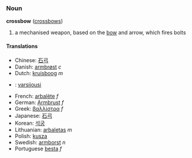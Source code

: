 ===Noun===
'''crossbow''' ([[crossbows]])

# a mechanised weapon, based on the [[bow]] and arrow, which fires bolts

====Translations====
*Chinese: [[石弓]]
*Danish: [[armbrøst]] ''c''
*Dutch: [[kruisboog]] ''m''
*{{fi}}: [[varsijousi]]
*French: [[arbalète]] ''f''
*German: [[Armbrust]] ''f''
*Greek: [[βαλλίστρα]] ''f''
*Japanese: [[石弓]]
*Korean: [[석궁]]
*Lithuanian: [[arbaletas]] ''m''
*Polish: [[kusza]]
*Swedish: [[armborst]] ''n''
*Portuguese [[besta]] ''f''